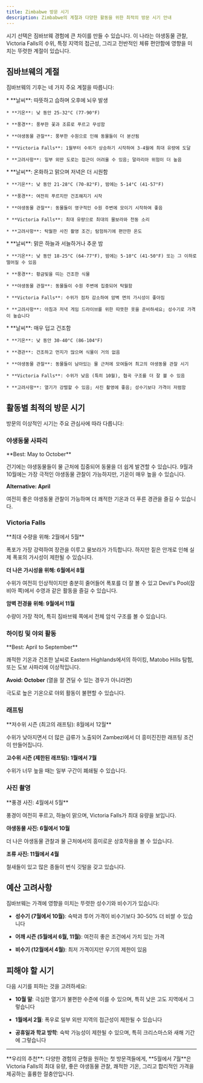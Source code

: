 ```yaml
---
title: Zimbabwe 방문 시기
description: Zimbabwe의 계절과 다양한 활동을 위한 최적의 방문 시기 안내
---
```


시기 선택은 짐바브웨 경험에 큰 차이를 만들 수 있습니다. 이 나라는 야생동물 관찰, Victoria Falls의 수위, 특정 지역의 접근성, 그리고 전반적인 체류 편안함에 영향을 미치는 뚜렷한 계절이 있습니다.

## 짐바브웨의 계절

짐바브웨의 기후는 네 가지 주요 계절을 따릅니다:

<AccordionGroup>
  <Accordion icon="droplet" title="우기 (11월-3월)">
    * **날씨**: 따뜻하고 습하며 오후에 뇌우 발생

    * **기온**: 낮 동안 25-32°C (77-90°F)

    * **풍경**: 풍부한 꽃과 조류로 푸르고 무성함

    * **야생동물 관찰**: 풍부한 수원으로 인해 동물들이 더 분산됨

    * **Victoria Falls**: 1월부터 수위가 상승하기 시작하여 3-4월에 최대 유량에 도달

    * **고려사항**: 일부 외딴 도로는 접근이 어려울 수 있음; 말라리아 위험이 더 높음
  </Accordion>

  <Accordion icon="leaf" title="초기 건기 (4월-5월)">
    * **날씨**: 온화하고 맑으며 저녁은 더 시원함

    * **기온**: 낮 동안 21-28°C (70-82°F), 밤에는 5-14°C (41-57°F)

    * **풍경**: 여전히 푸르지만 건조해지기 시작

    * **야생동물 관찰**: 동물들이 영구적인 수원 주변에 모이기 시작하여 좋음

    * **Victoria Falls**: 최대 유량으로 최대의 물보라와 천둥 소리

    * **고려사항**: 탁월한 사진 촬영 조건; 탐험하기에 편안한 온도
  </Accordion>

  <Accordion icon="sun" title="서늘한 건기 (6월-8월)">
    * **날씨**: 맑은 하늘과 서늘하거나 추운 밤

    * **기온**: 낮 동안 18-25°C (64-77°F), 밤에는 5-10°C (41-50°F) 또는 그 이하로 떨어질 수 있음

    * **풍경**: 황금빛을 띠는 건조한 식물

    * **야생동물 관찰**: 동물들이 수원 주변에 집중되어 탁월함

    * **Victoria Falls**: 수위가 점차 감소하여 암벽 면의 가시성이 좋아짐

    * **고려사항**: 아침과 저녁 게임 드라이브를 위한 따뜻한 옷을 준비하세요; 성수기로 가격이 높습니다
  </Accordion>

  <Accordion icon="fire" title="더운 건기 (9월-10월)">
    * **날씨**: 매우 덥고 건조함

    * **기온**: 낮 동안 30-40°C (86-104°F)

    * **경관**: 건조하고 먼지가 많으며 식물이 거의 없음

    * **야생동물 관찰**: 동물들이 남아있는 물 근처에 모여들어 최고의 야생동물 관찰 시기

    * **Victoria Falls**: 수위가 낮음 (특히 10월), 협곡 구조를 더 잘 볼 수 있음

    * **고려사항**: 열기가 강렬할 수 있음; 사진 촬영에 좋음; 성수기보다 가격이 저렴함
  </Accordion>
</AccordionGroup>

## 활동별 최적의 방문 시기

방문의 이상적인 시기는 주요 관심사에 따라 다릅니다:

### 야생동물 사파리

<Card>
  **Best: May to October**

  건기에는 야생동물들이 물 근처에 집중되어 동물을 더 쉽게 발견할 수 있습니다. 9월과 10월에는 가장 극적인 야생동물 관찰이 가능하지만, 기온이 매우 높을 수 있습니다.

  **Alternative: April**

  여전히 좋은 야생동물 관찰이 가능하며 더 쾌적한 기온과 더 푸른 경관을 즐길 수 있습니다.
</Card>

### Victoria Falls

<Card>
  **최대 수량을 위해: 2월에서 5월**

  폭포가 가장 강력하여 장관을 이루고 물보라가 가득합니다. 하지만 짙은 안개로 인해 실제 폭포의 가시성이 제한될 수 있습니다.

  **더 나은 가시성을 위해: 6월에서 8월**

  수위가 여전히 인상적이지만 충분히 줄어들어 폭포를 더 잘 볼 수 있고 Devil's Pool(잠비아 쪽)에서 수영과 같은 활동을 즐길 수 있습니다.

  **암벽 전경을 위해: 9월에서 11월**

  수량이 가장 적어, 특히 짐바브웨 쪽에서 전체 암석 구조를 볼 수 있습니다.
</Card>

### 하이킹 및 야외 활동

<Card>
  **Best: April to September**

  쾌적한 기온과 건조한 날씨로 Eastern Highlands에서의 하이킹, Matobo Hills 탐험, 또는 도보 사파리에 이상적입니다.

  **Avoid: October** (열을 잘 견딜 수 있는 경우가 아니라면)

  극도로 높은 기온으로 야외 활동이 불편할 수 있습니다.
</Card>

### 래프팅

<Card>
  **저수위 시즌 (최고의 래프팅): 8월에서 12월**

  수위가 낮아지면서 더 많은 급류가 노출되어 Zambezi에서 더 흥미진진한 래프팅 조건이 만들어집니다.

  **고수위 시즌 (제한된 래프팅): 1월에서 7월**

  수위가 너무 높을 때는 일부 구간이 폐쇄될 수 있습니다.
</Card>

### 사진 촬영

<Card>
  **풍경 사진: 4월에서 5월**

  풍경이 여전히 푸르고, 하늘이 맑으며, Victoria Falls가 최대 유량을 보입니다.

  **야생동물 사진: 6월에서 10월**

  더 나은 야생동물 관찰과 물 근처에서의 흥미로운 상호작용을 볼 수 있습니다.

  **조류 사진: 11월에서 4월**

  철새들이 있고 많은 종들이 번식 깃털을 갖고 있습니다.
</Card>

## 예산 고려사항

<Warning>
  짐바브웨는 가격에 영향을 미치는 뚜렷한 성수기와 비수기가 있습니다:

  * **성수기 (7월에서 10월)**: 숙박과 투어 가격이 비수기보다 30-50% 더 비쌀 수 있습니다

  * **어깨 시즌 (5월에서 6월, 11월)**: 여전히 좋은 조건에서 가치 있는 가격

  * **비수기 (12월에서 4월)**: 최저 가격이지만 우기의 제한이 있음
</Warning>

## 피해야 할 시기

다음 시기를 피하는 것을 고려하세요:

* **10월 말**: 극심한 열기가 불편한 수준에 이를 수 있으며, 특히 낮은 고도 지역에서 그렇습니다

* **1월에서 2월**: 폭우로 일부 외딴 지역의 접근성이 제한될 수 있습니다

* **공휴일과 학교 방학**: 숙박 가능성이 제한될 수 있으며, 특히 크리스마스와 새해 기간에 그렇습니다

***

<Tip>
  **우리의 추천**: 다양한 경험의 균형을 원하는 첫 방문객들에게, **5월에서 7월**은 Victoria Falls의 최대 유량, 좋은 야생동물 관찰, 쾌적한 기온, 그리고 합리적인 가격을 제공하는 훌륭한 절충안입니다.
</Tip>
